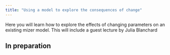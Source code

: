 ```yaml
---
title: "Using a model to explore the consequences of change"
---
```

  Here you will learn how to explore the effects of changing parameters on
  an existing mizer model. This will include a guest lecture by 
  Julia Blanchard

## In preparation

